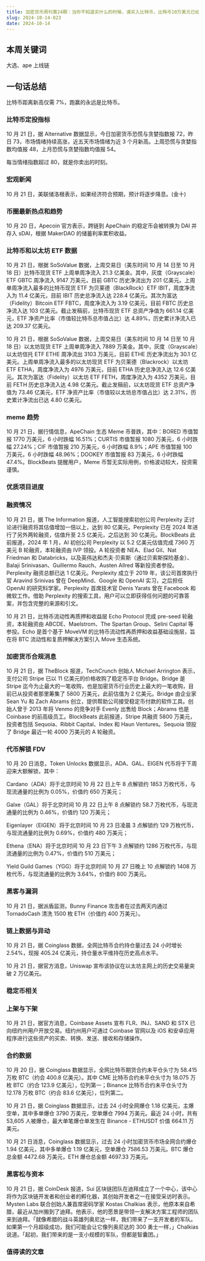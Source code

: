 ```yaml
---
title: 加密货币周刊第24期：当你不知道买什么的时候，请买入比特币，比特币10万美元已经不远
slug: 2024-10-14-023
date: 2024-10-14
---
```


## 本周关键词

大选、ape 上线链

## 一句话总结

比特币距离新高仅需 7%，跑赢的永远是比特币。

### 比特币定投指标

10 月 21 日，据 Alternative 数据显示，今日加密货币恐慌与贪婪指数报 72，昨日 73，市场情绪持续高涨，近五天市场情绪为近 3 个月新高。上周恐慌与贪婪指数均值报 48，上月恐慌与贪婪指数均值报 54。

每当情绪指数超过 80，就是你卖出的时刻。

### 宏观新闻

10 月 21 日，美联储洛根表示，如果经济符合预期，预计将逐步降息。(金十)

### 币圈最新热点和趋势

10 月 20 日，Apecoin 官方表示，跨链到 ApeChain 的稳定币会被转换为 DAI 并存入 sDAI，根据 MakerDAO 的储蓄利率累积收益。

### 比特币和以太坊 ETF 数据

10 月 21 日，根据 SoSoValue 数据，上周交易日（美东时间 10 月 14 日至 10 月 18 日）比特币现货 ETF 上周单周净流入 21.3 亿美金。其中，灰度（Grayscale）ETF GBTC 周净流入 9147 万美元，目前 GBTC 历史净流出为 201 亿美元。上周单周净流入最多的比特币现货 ETF 为贝莱德（BlackRock）ETF IBIT，周度净流入为 11.4 亿美元，目前 IBIT 历史总净流入达 228.4 亿美元。其次为富达（Fidelity）Bitcoin ETF FBTC，周度净流入为 3.19 亿美元，目前 FBTC 历史总净流入达 103 亿美元。截止发稿前，比特币现货 ETF 总资产净值为 661.14 亿美元，ETF 净资产比率（市值较比特币总市值占比）达 4.89%，历史累计净流入已达 209.37 亿美元。

10 月 21 日，根据 SoSoValue 数据，上周交易日（美东时间 10 月 14 日至 10 月 18 日）以太坊现货 ETF 上周单周净流入 7889 万美金。其中，灰度（Grayscale）以太坊信托 ETF ETHE 周净流出 3103 万美元，目前 ETHE 历史净流出为 30.1 亿美元。上周单周净流入最多的以太坊现货 ETF 为贝莱德（Blackrock）以太坊 ETF ETHA，周度净流入为 4976 万美元，目前 ETHA 历史总净流入达 12.6 亿美元。其次为富达（Fidelity）以太坊 ETF FETH，周度净流入为 4352 万美元，目前 FETH 历史总净流入达 4.98 亿美元。截止发稿前，以太坊现货 ETF 总资产净值为 73.46 亿美元，ETF 净资产比率（市值较以太坊总市值占比）达 2.31%，历史累计净流出已达 4.80 亿美元。

### meme 趋势

10 月 21 日，据行情信息，ApeChain 生态 Meme 币普跌，其中：BORED 市值暂报 1770 万美元，6 小时跌幅 16.51%；CURTIS 市值暂报 1080 万美元，6 小时跌幅 27.24%；CIF 市值暂报 210 万美元，6 小时跌幅 8.9%；APE 市值暂报 100 万美元，6 小时跌幅 48.96%；DOOKEY 市值暂报 83 万美元，6 小时跌幅 47.4%。BlockBeats 提醒用户，Meme 币暂无实际用例，价格波动较大，投资需谨慎。

### 优质项目进度

### 融资情况

10 月 21 日，据 The Information 报道，人工智能搜索初创公司 Perplexity 正讨论进行融资将其估值增加一倍以上，达到 80 亿美元。Perplexity 已在 2024 年进行了另外两轮融资，估值升至 2.5 亿美元，之后达到 30 亿美元。BlockBeats 此前报道，2024 年 1 月，AI 初创公司 Perplexity 以 5.2 亿美元估值完成 7360 万美元 B 轮融资，本轮融资由 IVP 领投。A 轮投资者 NEA、Elad Gil、Nat Friedman 和 Databricks，以及英伟达和杰夫·贝索斯（通过贝索斯探险基金）、Balaji Srinivasan、Guillermo Rauch、Austen Allred 等新投资者参投。Perplexity 融资总额已达 1 亿美元。Perplexity 成立于 2019 年，该公司首席执行官 Aravind Srinivas 曾在 DeepMind、Google 和 OpenAI 实习，之后担任 OpenAI 的研究科学家。Perplexity 首席技术官 Denis Yarats 曾在 Facebook 和微软工作。借助 Perplexity 的搜索工具，用户可以立即获得任何问题的可靠答案，并包含完整的来源和引文。

10 月 21 日，比特币流动性再质押和收益层 Echo Protocol 完成 pre-seed 轮融资，本轮融资由 ABCDE、Maelstrom、The Spartan Group、Selini Capital 等参投。Echo 是首个基于 MoveVM 的比特币流动性再质押和收益基础设施层，旨在将 BTC 流动性和复质押解决方案引入 Move 生态系统。

### 加密货币合规消息

10 月 21 日，据 TheBlock 报道，TechCrunch 创始人 Michael Arrington 表示，支付公司 Stripe 已以 11 亿美元的价格收购了稳定币平台 Bridge。Bridge 是 Stripe 迄今为止最大的一笔收购，也是加密货币行业历史上最大的一笔收购，目前已从投资者那里筹集了 5800 万美元，此前估值为 2 亿美元。Bridge 由企业家 Sean Yu 和 Zach Abrams 创立，提供帮助公司接受稳定币付款的软件工具。创始人曾于 2013 年将 Venmo 的竞争对手 Evenly 出售给 Block；Abrams 也是 Coinbase 的前高级员工。BlockBeats 此前报道，Stripe 共融资 5800 万美元，投资者包括 Sequoia、Ribbit Capital、Index 和 Haun Ventures。Sequoia 领投了 Bridge 最近一轮 4000 万美元的 A 轮融资。

### 代币解锁 FDV

10 月 20 日消息，Token Unlocks 数据显示，ADA、GAL、EIGEN 代币将于下周迎来大额解锁，其中：

Cardano（ADA）将于北京时间 10 月 22 日上午 8 点解锁约 1853 万枚代币，与现流通量的比例为 0.05%，价值约 650 万美元；

Galxe（GAL）将于北京时间 10 月 22 日上午 8 点解锁约 58.7 万枚代币，与现流通量的比例为 0.46%，价值约 120 万美元；

Eigenlayer（EIGEN）将于北京时间 10 月 23 日凌晨 3 点解锁约 129 万枚代币，与现流通量的比例为 0.69%，价值约 480 万美元；

Ethena（ENA）将于北京时间 10 月 23 日下午 3 点解锁约 1286 万枚代币，与现流通量的比例为 0.47%，价值约 510 万美元；

Yield Guild Games（YGG）将于北京时间 10 月 27 日晚上 10 点解锁约 1408 万枚代币，与现流通量的比例为 3.64%，价值约 800 万美元。

### 黑客与漏洞

10 月 21 日，据派盾监测，Bunny Finance 攻击者在过去两天内通过 TornadoCash 清洗 1500 枚 ETH（价值约 400 万美元）。

### 链上数据与异动

10 月 21 日，据 Coinglass 数据，全网比特币合约持仓量过去 24 小时增长 2.54%，现报 405.24 亿美元，持仓量水平维持在历史高点水平。

10 月 21 日，据官方消息，Uniswap 宣布该协议在以太坊主网上的历史交易量突破 2 万亿美元。

### 稳定币相关

### 上架与下架

10 月 21 日，据官方消息，Coinbase Assets 宣布 FLR、INJ、SAND 和 STX 已向纽约州用户开放交易。纽约州用户可通过 Coinbase 官网以及 iOS 和安卓应用程序进行这些资产的买卖、转换、发送、接收和存储操作。

### 合约数据

10 月 20 日，据 Coinglass 数据显示，全网比特币期货合约未平仓头寸为 58.415 万枚 BTC（约合 400.8 亿美元）。其中 CME 比特币合约未平仓头寸为 18.075 万枚 BTC（约合 123.9 亿美元），位列第一；Binance 比特币合约未平仓头寸为 12.178 万枚 BTC（约合 83.6 亿美元），位列第二。

10 月 21 日，据 Coinglass 数据显示，过去 24 小时全网爆仓 1.18 亿美元，主爆空单，其中多单爆仓 3790 万美元，空单爆仓 7994 万美元。最近 24 小时，共有 53,605 人被爆仓，最大单笔爆仓单发生在 Binance - ETHUSDT 价值 664.11 万美元。

10 月 21 日消息，Coinglass 数据显示，过去 24 小时加密货币市场全网合约爆仓 1.94 亿美元，其中多单爆仓 1.19 亿美元，空单爆仓 7586.53 万美元。BTC 爆仓总金额 4472.68 万美元，ETH 爆仓总金额 4697.33 万美元。

### 黑客松与资本

10 月 21 日，据 CoinDesk 报道，Sui 区块链团队在迪拜成立了一个中心，该中心将作为区块链开发者和创业者的孵化器，其创始开发者之一在接受采访时表示。Mysten Labs 联合创始人兼首席密码学家 Kostas Chalkias 表示，他原本来自希腊，最近从加州搬到了迪拜。他表示，他的愿景是带领一支解决方案工程师的团队来到迪拜。「就像希腊的战斗英雄列奥尼达一样，我们带来了一支开发者的军队。如果第一个月超级成功，我们可能会让它像列奥尼达的 300 勇士一样，」Chalkias 说道。「起初，我们带来的是一支小规模的军队，但都是智囊团。」

### 值得读的文章
